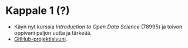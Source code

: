 
# Kappale 1 (?)

-	Käyn nyt kurssia _Introduction to Open Data Science_ (78995) ja toivon oppivani paljon uutta ja tärkeää.
- [GitHub-projektisivuni](https://github.com/Zeick/IODS-project).